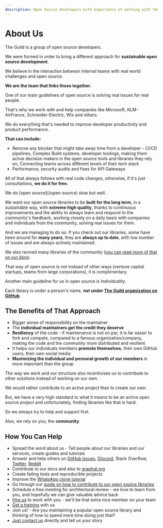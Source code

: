 ```yaml
---
description: Open Source developers with experience of working with the largest companies and applications. GraphQL consulting, workshops and trainings
---
```



# About Us

The Guild is a group of open source developers.

We were formed in order to bring a different approach for **sustainable open source development**.

We believe in the interaction between internal teams with real world challenges and open source.

**We are the team that links those together.**

One of our main guidelines of open source is solving real issues for real people.

That's why we work with and help companies like Microsoft, KLM-AirFrance, Schneider-Electric, Wix and others.

We do everything that's needed to improve developer productivity and product performance.

**That can include:**

- Remove any blocker that might take away time from a developer - CI/CD pipelines, Complex Build systems, developer toolings, making them active decision makers in the open source tools and libraries they rely on, Connecting teams across different levels of their tech stack
- Performance, security audits and fixes for API Gateways

All of that always follows with real code changes, otherwise, if it's just consultations, **we do it for free.**

<Callout type="info" emoji="🚀">
  We do [open source](/open-source) slow but well.
</Callout>

We want our open source libraries to be **built for the long term**, in a sustainable way, with **extreme high quality**, thanks to continuous improvements and the ability to always learn and respond to the community's feedback, working closely on a daily basis with companies and individuals from the community, solving real issues for them.

And we are managing to do so. If you check out our libraries, some have been around for **many years**, they are **always up to date**, with low number of issues and are always actively maintained.

We also revived many libraries of the community ([you can read more of that on our blog](/blog)).

That way of open source is not instead of other ways (venture capital startups, teams from large corporations), it is complimentary.

Another main guideline for us in open source is _Individuality_.

Each library is under a person's name, **not under [The Guild organization on GitHub](https://github.com/the-guild-org)**.

## The Benefits of That Approach

- Bigger sense of responsibility on the maintainer
- The **individual maintainers get the credit they deserve**
- **Resiliency** of the code - if maintenance is not on par, it is far easier to fork and compete, compared to a famous organization/company, making the code and the community more distributed and resilient
- It helps our individuals members **promote themselves**, their own GitHub users, their own social media
- **Maximizing the individual and personal growth of our members** is more important than the group

The way we work and our structure also incentivises us to contribute to other solutions instead of working on our own.

We would rather contribute to an active project than to create our own.

But, we have a very high standard to what it means to be an active open source project and unfortunately, finding libraries like that is hard.

So we always try to help and support first.

<Callout emoji="🫵">Also, we rely on you, the **community**.</Callout>

## How You Can Help

- Spread the word about us - Tell people about our libraries and our services, create guides and tutorials
- Answer and help others on [GitHub Issues](https://github.com/the-guild-org), [Discord](https://discordapp.com/invite/xud7bH9), Stack Overflow, [Twitter](https://twitter.com/TheGuildDev), [Reddit](https://reddit.com/r/graphql)
- Contribute to our docs and also to [graphql.org](https://graphql.org)
- Create failing tests and reproducible projects
- Improve the [WhatsApp clone tutorial](https://tortilla.academy/Urigo/WhatsApp-Clone-Tutorial/master)
- Go through our [guide on how to contribute to our open source libraries](https://github.com/the-guild-org/Stack/blob/master/CONTRIBUTING.md)
- Schedule a free meeting for architectural review - we love to learn from you, and hopefully we can give valuable advice back
- [Hire us](/services) to work with you - we'll be that extra nice member on your team
- [Get a training](/services) with us
- Join us! - Are you maintaining a popular open source library and thinking of how to spend more time doing just that?
- [Just contact us](/contact) directly and tell us your story

<Newsletter />
